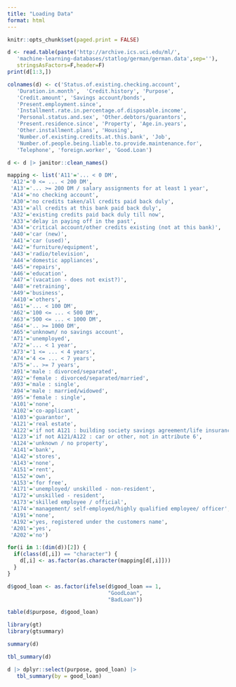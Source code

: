 ```yaml
---
title: "Loading Data"
format: html
---
```



```r
knitr::opts_chunk$set(paged.print = FALSE)
```

```r
d <- read.table(paste('http://archive.ics.uci.edu/ml/',
   'machine-learning-databases/statlog/german/german.data',sep=''),
   stringsAsFactors=F,header=F)
print(d[1:3,])
```

```r
colnames(d) <- c('Status.of.existing.checking.account',
   'Duration.in.month',  'Credit.history', 'Purpose',
   'Credit.amount', 'Savings account/bonds',
   'Present.employment.since',
   'Installment.rate.in.percentage.of.disposable.income',
   'Personal.status.and.sex', 'Other.debtors/guarantors',
   'Present.residence.since', 'Property', 'Age.in.years',
   'Other.installment.plans', 'Housing',
   'Number.of.existing.credits.at.this.bank', 'Job',
   'Number.of.people.being.liable.to.provide.maintenance.for',
   'Telephone', 'foreign.worker', 'Good.Loan')

d <- d |> janitor::clean_names()

mapping <- list('A11'='... < 0 DM',
 'A12'='0 <= ... < 200 DM',
 'A13'='... >= 200 DM / salary assignments for at least 1 year',
 'A14'='no checking account',
 'A30'='no credits taken/all credits paid back duly',
 'A31'='all credits at this bank paid back duly',
 'A32'='existing credits paid back duly till now',
 'A33'='delay in paying off in the past',
 'A34'='critical account/other credits existing (not at this bank)',
 'A40'='car (new)',
 'A41'='car (used)',
 'A42'='furniture/equipment',
 'A43'='radio/television',
 'A44'='domestic appliances',
 'A45'='repairs',
 'A46'='education',
 'A47'='(vacation - does not exist?)',
 'A48'='retraining',
 'A49'='business',
 'A410'='others',
 'A61'='... < 100 DM',
 'A62'='100 <= ... < 500 DM',
 'A63'='500 <= ... < 1000 DM',
 'A64'='.. >= 1000 DM',
 'A65'='unknown/ no savings account',
 'A71'='unemployed',
 'A72'='... < 1 year',
 'A73'='1 <= ... < 4 years',
 'A74'='4 <= ... < 7 years',
 'A75'='.. >= 7 years',
 'A91'='male : divorced/separated',
 'A92'='female : divorced/separated/married',
 'A93'='male : single',
 'A94'='male : married/widowed',
 'A95'='female : single',
 'A101'='none',
 'A102'='co-applicant',
 'A103'='guarantor',
 'A121'='real estate',
 'A122'='if not A121 : building society savings agreement/life insurance',
 'A123'='if not A121/A122 : car or other, not in attribute 6',
 'A124'='unknown / no property',
 'A141'='bank',
 'A142'='stores',
 'A143'='none',
 'A151'='rent',
 'A152'='own',
 'A153'='for free',
 'A171'='unemployed/ unskilled - non-resident',
 'A172'='unskilled - resident',
 'A173'='skilled employee / official',
 'A174'='management/ self-employed/highly qualified employee/ officer',
 'A191'='none',
 'A192'='yes, registered under the customers name',
 'A201'='yes',
 'A202'='no')
```

```r
for(i in 1:(dim(d))[2]) {
  if(class(d[,i]) == "character") {
    d[,i] <- as.factor(as.character(mapping[d[,i]]))
  }
}

d$good_loan <- as.factor(ifelse(d$good_loan == 1,
                                "GoodLoan",
                                "BadLoan"))
```

```r
table(d$purpose, d$good_loan)
```

```r
library(gt)
library(gtsummary)
```

```r
summary(d)
```

```r
tbl_summary(d)
```

```r
d |> dplyr::select(purpose, good_loan) |> 
   tbl_summary(by = good_loan)
```

